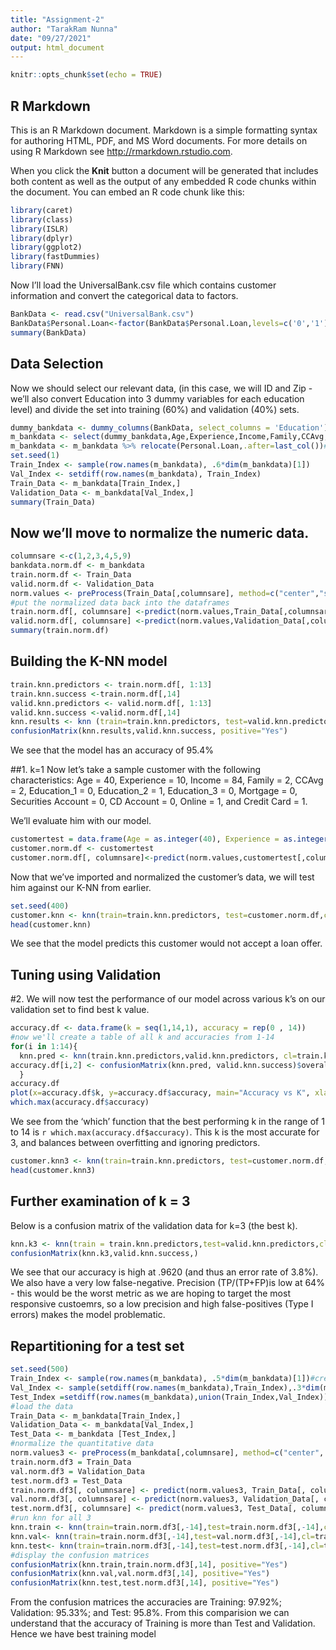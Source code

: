 ---
title: "Assignment-2"
author: "TarakRam Nunna"
date: "09/27/2021"
output: html_document
---

```{r setup, include=FALSE}
knitr::opts_chunk$set(echo = TRUE)
```

## R Markdown

This is an R Markdown document. Markdown is a simple formatting syntax for authoring HTML, PDF, and MS Word documents. For more details on using R Markdown see <http://rmarkdown.rstudio.com>.

When you click the **Knit** button a document will be generated that includes both content as well as the output of any embedded R code chunks within the document. You can embed an R code chunk like this:

```{r}
library(caret)
library(class)
library(ISLR)
library(dplyr)
library(ggplot2)
library(fastDummies)
library(FNN)
```

Now I'll load the UniversalBank.csv file which contains customer information and convert the categorical data to factors.
```{r}
BankData <- read.csv("UniversalBank.csv")
BankData$Personal.Loan<-factor(BankData$Personal.Loan,levels=c('0','1'),labels=c('No','Yes'))
summary(BankData)
```

## Data Selection
Now we should select our relevant data, (in this case, we will  ID and Zip - we'll also convert Education into 3 dummy variables for each education level) and divide the set into training (60%) and validation (40%) sets.
```{r}
dummy_bankdata <- dummy_columns(BankData, select_columns = 'Education')
m_bankdata <- select(dummy_bankdata,Age,Experience,Income,Family,CCAvg,Education_1,Education_2,Education_3,Mortgage,Personal.Loan,Securities.Account,CD.Account,Online,CreditCard)
m_bankdata <- m_bankdata %>% relocate(Personal.Loan,.after=last_col())#move personal.loan to the end to make our lives easier later on.
set.seed(1)
Train_Index <- sample(row.names(m_bankdata), .6*dim(m_bankdata)[1])
Val_Index <- setdiff(row.names(m_bankdata), Train_Index)
Train_Data <- m_bankdata[Train_Index,]
Validation_Data <- m_bankdata[Val_Index,]
summary(Train_Data)
```

## Now we'll move to normalize the numeric data.

```{r}
columnsare <-c(1,2,3,4,5,9)
bankdata.norm.df <- m_bankdata
train.norm.df <- Train_Data
valid.norm.df <- Validation_Data
norm.values <- preProcess(Train_Data[,columnsare], method=c("center","scale"))
#put the normalized data back into the dataframes
train.norm.df[, columnsare] <-predict(norm.values,Train_Data[,columnsare])
valid.norm.df[, columnsare] <-predict(norm.values,Validation_Data[,columnsare])
summary(train.norm.df)
```

## Building the K-NN model

```{r}

train.knn.predictors <- train.norm.df[, 1:13]
train.knn.success <-train.norm.df[,14]
valid.knn.predictors <- valid.norm.df[, 1:13]
valid.knn.success <-valid.norm.df[,14]
knn.results <- knn (train=train.knn.predictors, test=valid.knn.predictors, cl=train.knn.success, k=1, prob=TRUE)
confusionMatrix(knn.results,valid.knn.success, positive="Yes")
```
We see that the model has an accuracy of 95.4%

##1. k=1
Now let's take a sample customer with the following characteristics: 
Age = 40,
Experience = 10,
Income = 84, 
Family = 2, 
CCAvg = 2, 
Education_1 = 0, 
Education_2 = 1,
Education_3 = 0, 
Mortgage = 0, 
Securities Account = 0, 
CD Account = 0, 
Online = 1, 
and Credit Card = 1. 

We'll evaluate him with our model.

```{r}
customertest = data.frame(Age = as.integer(40), Experience = as.integer(10), Income = as.integer(84), Family = as.integer(2), CCAvg = as.integer(2), Education1 = as.integer(0), Education2 = as.integer(1), Education3 = as.integer(0), Mortgage = as.integer(0), Securities.Account = as.integer(0), CD.Account = as.integer(0), Online = as.integer(1), CreditCard = as.integer(1)) #load the dataa into a customertest dataframe.
customer.norm.df <- customertest
customer.norm.df[, columnsare]<-predict(norm.values,customertest[,columnsare])#normalize the quantitative values
```
Now that we've imported and normalized the customer's data, we will test him against our K-NN from earlier.

```{r}
set.seed(400)
customer.knn <- knn(train=train.knn.predictors, test=customer.norm.df,cl=train.knn.success,k=1, prob=TRUE) #calculate knn for customer.
head(customer.knn) 
```
We see that the model predicts this customer would not accept a loan offer.

## Tuning using Validation
#2. We will now test the performance of our model across various k's on our validation set to find best k value.
```{r}
accuracy.df <- data.frame(k = seq(1,14,1), accuracy = rep(0 , 14))
#now we'll create a table of all k and accuracies from 1-14
for(i in 1:14){
  knn.pred <- knn(train.knn.predictors,valid.knn.predictors, cl=train.knn.success,k=i)
accuracy.df[i,2] <- confusionMatrix(knn.pred, valid.knn.success)$overall[1]
  }
accuracy.df
plot(x=accuracy.df$k, y=accuracy.df$accuracy, main="Accuracy vs K", xlab="k",ylab="accuracy")
which.max(accuracy.df$accuracy)
```
We see from the 'which' function that the best performing k in the range of 1 to 14 is `r which.max(accuracy.df$accuracy)`. This k is the most accurate for 3, and balances between overfitting and ignoring predictors.

```{r}
customer.knn3 <- knn(train=train.knn.predictors, test=customer.norm.df,cl=train.knn.success,k=3, prob=TRUE)
head(customer.knn3)
```

## Further examination of k = 3
Below is a confusion matrix of the validation data for k=3 (the best k).
```{r}
knn.k3 <- knn(train = train.knn.predictors,test=valid.knn.predictors,cl=train.knn.success,k=3, prob=TRUE)
confusionMatrix(knn.k3,valid.knn.success,)
```
We see that our accuracy is high at .9620 (and thus an error rate of 3.8%). We also have a very low false-negative. Precision (TP/(TP+FP)is low at 64% - this would be the worst metric as we are hoping to target the most responsive custoemrs, so a low precision and high false-positives (Type I errors) makes the model problematic.

## Repartitioning for a test set
```{r}
set.seed(500)
Train_Index <- sample(row.names(m_bankdata), .5*dim(m_bankdata)[1])#create train index
Val_Index <- sample(setdiff(row.names(m_bankdata),Train_Index),.3*dim(m_bankdata)[1])#create validation index
Test_Index =setdiff(row.names(m_bankdata),union(Train_Index,Val_Index))#create test index
#load the data
Train_Data <- m_bankdata[Train_Index,]
Validation_Data <- m_bankdata[Val_Index,]
Test_Data <- m_bankdata [Test_Index,]
#normalize the quantitative data
norm.values3 <- preProcess(m_bankdata[,columnsare], method=c("center", "scale"))
train.norm.df3 = Train_Data
val.norm.df3 = Validation_Data
test.norm.df3 = Test_Data
train.norm.df3[, columnsare] <- predict(norm.values3, Train_Data[, columnsare])
val.norm.df3[, columnsare] <- predict(norm.values3, Validation_Data[, columnsare])
test.norm.df3[, columnsare] <- predict(norm.values3, Test_Data[, columnsare])
#run knn for all 3
knn.train <- knn(train=train.norm.df3[,-14],test=train.norm.df3[,-14],cl=train.norm.df3[,14], k=3, prob=TRUE)
knn.val<- knn(train=train.norm.df3[,-14],test=val.norm.df3[,-14],cl=train.norm.df3[,14],k=3, prob=TRUE)
knn.test<- knn(train=train.norm.df3[,-14],test=test.norm.df3[,-14],cl=train.norm.df3[,14],k=3, prob=TRUE)
#display the confusion matrices
confusionMatrix(knn.train,train.norm.df3[,14], positive="Yes")
confusionMatrix(knn.val,val.norm.df3[,14], positive="Yes")
confusionMatrix(knn.test,test.norm.df3[,14], positive="Yes")
```
From the confusion matrices the accuracies are Training: 97.92%; Validation: 95.33%; and Test: 95.8%. From this comparision we can understand that the accuracy of Training is more than Test and Validation. Hence  we have best training model

